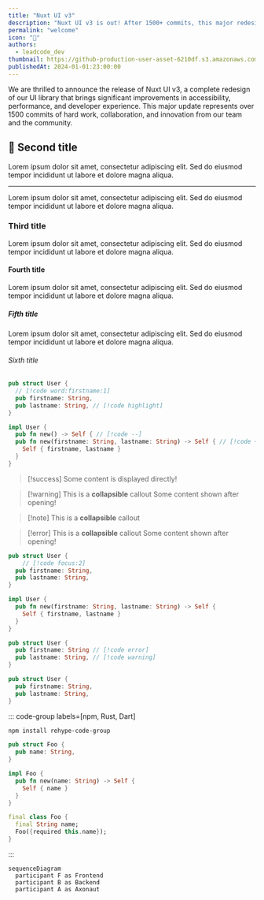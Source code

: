 ```yaml
---
title: "Nuxt UI v3"
description: "Nuxt UI v3 is out! After 1500+ commits, this major redesign brings improved accessibility, Tailwind CSS v4 support, and full Vue compatibility"
permalink: "welcome"
icon: "👋"
authors:
  - leadcode_dev
thumbnail: https://github-production-user-asset-6210df.s3.amazonaws.com/904724/261574805-5af726c5-0113-4676-9ee9-c464393caee0.png
publishedAt: 2024-01-01:23:00:00
---
```


We are thrilled to announce the release of Nuxt UI v3, a complete redesign of our UI library that brings significant improvements in accessibility, performance, and developer experience. This major update represents over 1500 commits of hard work, collaboration, and innovation from our team and the community.

## 🚀 Second title

Lorem ipsum dolor sit amet, consectetur adipiscing elit. Sed do eiusmod tempor incididunt ut labore et dolore magna aliqua.

---

Lorem ipsum dolor sit amet, consectetur adipiscing elit. Sed do eiusmod tempor incididunt ut labore et dolore magna aliqua.

### Third title

Lorem ipsum dolor sit amet, consectetur adipiscing elit. Sed do eiusmod tempor incididunt ut labore et dolore magna aliqua.

#### Fourth title

Lorem ipsum dolor sit amet, consectetur adipiscing elit. Sed do eiusmod tempor incididunt ut labore et dolore magna aliqua.

##### Fifth title

Lorem ipsum dolor sit amet, consectetur adipiscing elit. Sed do eiusmod tempor incididunt ut labore et dolore magna aliqua.

###### Sixth title

```rust
pub struct User {
  // [!code word:firstname:1]
  pub firstname: String,
  pub lastname: String, // [!code highlight]
}

impl User {
  pub fn new() -> Self { // [!code --]
  pub fn new(firstname: String, lastname: String) -> Self { // [!code ++]
    Self { firstname, lastname }
  }
}
```

> [!success]
> Some content is displayed directly!

> [!warning] This is a **collapsible** callout
> Some content shown after opening!

> [!note] This is a **collapsible** callout

> [!error] This is a **collapsible** callout
> Some content shown after opening!

```rust
pub struct User {
    // [!code focus:2]
  pub firstname: String,
  pub lastname: String,
}

impl User {
  pub fn new(firstname: String, lastname: String) -> Self {
    Self { firstname, lastname }
  }
}
```

```rust
pub struct User {
  pub firstname: String // [!code error]
  pub lastname: String, // [!code warning]
}
```

```rust {1,3-4}
pub struct User {
  pub firstname: String,
  pub lastname: String,
}
```

::: code-group labels=[npm, Rust, Dart]

```bash
npm install rehype-code-group
```

```rust
pub struct Foo {
  pub name: String,
}

impl Foo {
  pub fn new(name: String) -> Self {
    Self { name }
  }
}
```

```dart
final class Foo {
  final String name;
  Foo({required this.name});
}
```

:::

```mermaid
sequenceDiagram
  participant F as Frontend
  participant B as Backend
  participant A as Axonaut
```

